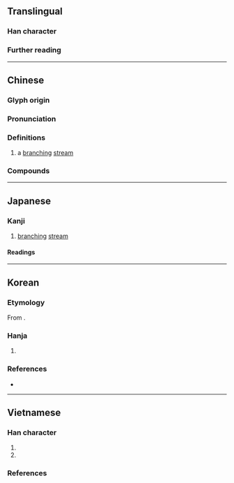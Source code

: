 {{character info/new}}
==Translingual==

===Han character===
{{Han char|rn=85|rad=水|as=03|sn=6|four=37140|canj=EEI|ids=⿰氵叉}}

===Further reading===
{{Han ref|kx=0604.100|dkj=17115|dj=0998.050|hdz=31556.040|uh=6C4A}}

----

==Chinese==
{{zh-forms|alt=叉-second round simplified,㲼,⿰氵义}}

===Glyph origin===
{{Han etym}}
{{Han compound|水|叉|ls=psc|ls2=ic|t1=water|c1=s|c2=p|t2=to intersect}}

===Pronunciation===
{{zh-pron
|m=chà
|c=caa1,caa3
|mc=y
|oc=y
|ma=
|cat=n
}}

===Definitions===
{{zh-hanzi}}

# a [[branch#Verb|branch]]ing [[stream]]

===Compounds===
{{zh-der|水汊|汊子|河汊子|港汊|汊流|汊港|汈汊|汊河}}

----

==Japanese==

===Kanji===
{{ja-kanji|grade=|rs=水03}}

# [[branch#Verb|branching]] [[stream]]

====Readings====
{{ja-readings
|goon=しゃ
|kanon=さ
}}

----

==Korean==

===Etymology===
From {{der|ko|ltc|sort=차|-}} {{ltc-l|汊}}. {{hanja-hunmong|차|cha|地理#상05A}}

===Hanja===
{{ko-hanja|[[물]] [[갈래]][[짓다|지을]]|차}}

# {{hanja form of|차|[[branch#Verb|branch]]ing of [[water]]}}

===References===
* {{R:hanjadoc|5804}}

----

==Vietnamese==

===Han character===
{{vi-readings|rs=水03
|hanviet=xá-gdhn
|phienthiet=楚嫁 sở giá
|nom=xoà-gdhn;genibrel
}}

# {{han tu form of|xá|a [[branch#Verb|branch]]ing [[stream]]}}
# {{Nom form of|[[xòa]]/[[xoà]]|to [[spread out]]}}

===References===
<references/>